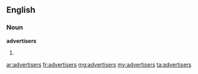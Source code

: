 ==English==

===Noun===
'''advertisers'''

# {{plural of|[[advertiser]]}}

[[ar:advertisers]]
[[fr:advertisers]]
[[mg:advertisers]]
[[my:advertisers]]
[[ta:advertisers]]